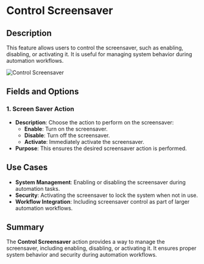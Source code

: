 # Control Screensaver  

## Description

This feature allows users to control the screensaver, such as enabling, disabling, or activating it. It is useful for managing system behavior during automation workflows.  

![Control Screensaver](../../../assets/workstation/control-screensaver.png)  

## Fields and Options  

### 1. **Screen Saver Action** 

- **Description**: Choose the action to perform on the screensaver:  
  - **Enable**: Turn on the screensaver.  
  - **Disable**: Turn off the screensaver.  
  - **Activate**: Immediately activate the screensaver.  
- **Purpose**: This ensures the desired screensaver action is performed.  

## Use Cases

- **System Management**: Enabling or disabling the screensaver during automation tasks.  
- **Security**: Activating the screensaver to lock the system when not in use.  
- **Workflow Integration**: Including screensaver control as part of larger automation workflows.  

## Summary

The **Control Screensaver** action provides a way to manage the screensaver, including enabling, disabling, or activating it. It ensures proper system behavior and security during automation workflows.